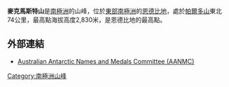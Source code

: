 <!-- 檔案不存在 [[Image:Mount_Elkins_Map.jpg|right]] ，可從英文維基百科取得 -->
{{coord|66|37|S|51|12|E|type:mountain|format=dms|display=title}}
'''麥克馬斯特山'''是[[南極洲|南極洲]]的山峰，位於[[東部南極洲|東部南極洲]]的[[恩德比地|恩德比地]]，處於[[帕爾多山|帕爾多山]]東北74公里，最高點海拔高度2,830米，是恩德比地的最高點。

==外部連結==
* [https://web.archive.org/web/20090709070649/http://www.aad.gov.au/default.asp?casid=12388 Australian Antarctic Names and Medals Committee (AANMC)]

{{Antarctica-geo-stub}}
[[Category:南極洲山峰|Category:南極洲山峰]]